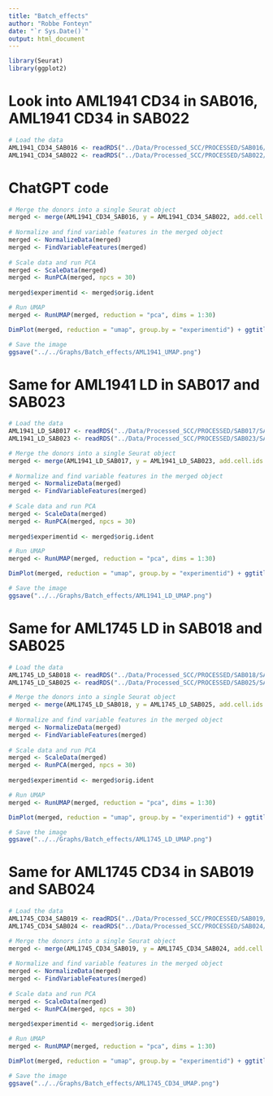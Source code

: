 ```yaml
---
title: "Batch_effects"
author: "Robbe Fonteyn"
date: "`r Sys.Date()`"
output: html_document
---
```


```r
library(Seurat)
library(ggplot2)
```

# Look into AML1941 CD34 in SAB016, AML1941 CD34 in SAB022

```r
# Load the data
AML1941_CD34_SAB016 <- readRDS("../Data/Processed_SCC/PROCESSED/SAB016/SAB016/SAB016_seurat.rds")
AML1941_CD34_SAB022 <- readRDS("../Data/Processed_SCC/PROCESSED/SAB022/SAB022/SAB022_seurat.rds")
```


# ChatGPT code
```r
# Merge the donors into a single Seurat object
merged <- merge(AML1941_CD34_SAB016, y = AML1941_CD34_SAB022, add.cell.ids = c("AML1941_CD34_SAB016", "AML1941_CD34_SAB022"), project = "CITEseq")
 
# Normalize and find variable features in the merged object
merged <- NormalizeData(merged)
merged <- FindVariableFeatures(merged)
 
# Scale data and run PCA
merged <- ScaleData(merged)
merged <- RunPCA(merged, npcs = 30)
 
merged$experimentid <- merged$orig.ident
```

```r
# Run UMAP
merged <- RunUMAP(merged, reduction = "pca", dims = 1:30)
```
```r
DimPlot(merged, reduction = "umap", group.by = "experimentid") + ggtitle("UMAP of AML1941 CD34 in SAB016 and SAB022")

# Save the image
ggsave("../../Graphs/Batch_effects/AML1941_UMAP.png")
```

# Same for  AML1941 LD in SAB017 and SAB023
```r
# Load the data
AML1941_LD_SAB017 <- readRDS("../Data/Processed_SCC/PROCESSED/SAB017/SAB017/SAB017_seurat.rds")
AML1941_LD_SAB023 <- readRDS("../Data/Processed_SCC/PROCESSED/SAB023/SAB023/SAB023_seurat.rds")
```

```r
# Merge the donors into a single Seurat object
merged <- merge(AML1941_LD_SAB017, y = AML1941_LD_SAB023, add.cell.ids = c("AML1941_LD_SAB017", "AML1941_LD_SAB023"), project = "CITEseq")
 
# Normalize and find variable features in the merged object
merged <- NormalizeData(merged)
merged <- FindVariableFeatures(merged)
 
# Scale data and run PCA
merged <- ScaleData(merged)
merged <- RunPCA(merged, npcs = 30)
 
merged$experimentid <- merged$orig.ident

# Run UMAP
merged <- RunUMAP(merged, reduction = "pca", dims = 1:30)
```

```r
DimPlot(merged, reduction = "umap", group.by = "experimentid") + ggtitle("UMAP of AML1941 LD in SAB017 and SAB023")

# Save the image
ggsave("../../Graphs/Batch_effects/AML1941_LD_UMAP.png")
```

# Same for AML1745 LD in SAB018 and SAB025
```r
# Load the data
AML1745_LD_SAB018 <- readRDS("../Data/Processed_SCC/PROCESSED/SAB018/SAB018/SAB018_seurat.rds")
AML1745_LD_SAB025 <- readRDS("../Data/Processed_SCC/PROCESSED/SAB025/SAB025/SAB025_Hashtag15_cluster_ADT_seurat.rds")
```

```r
# Merge the donors into a single Seurat object
merged <- merge(AML1745_LD_SAB018, y = AML1745_LD_SAB025, add.cell.ids = c("AML1745_LD_SAB018", "AML1745_LD_SAB025"), project = "CITEseq")
 
# Normalize and find variable features in the merged object
merged <- NormalizeData(merged)
merged <- FindVariableFeatures(merged)
 
# Scale data and run PCA
merged <- ScaleData(merged)
merged <- RunPCA(merged, npcs = 30)
 
merged$experimentid <- merged$orig.ident

# Run UMAP
merged <- RunUMAP(merged, reduction = "pca", dims = 1:30)
```

```r
DimPlot(merged, reduction = "umap", group.by = "experimentid") + ggtitle("UMAP of AML1745 LD in SAB018 and SAB025")

# Save the image
ggsave("../../Graphs/Batch_effects/AML1745_LD_UMAP.png")
```

# Same for AML1745 CD34 in SAB019 and SAB024
```r
# Load the data
AML1745_CD34_SAB019 <- readRDS("../Data/Processed_SCC/PROCESSED/SAB019/SAB019_reseq/SAB019_reseq_Hashtag3_cluster_ADT_seurat.rds")
AML1745_CD34_SAB024 <- readRDS("../Data/Processed_SCC/PROCESSED/SAB024/SAB024/SAB024_Hashtag15_cluster_ADT_seurat.rds")
```

```r
# Merge the donors into a single Seurat object
merged <- merge(AML1745_CD34_SAB019, y = AML1745_CD34_SAB024, add.cell.ids = c("AML1745_CD34_SAB019", "AML1745_CD34_SAB024"), project = "CITEseq")
 
# Normalize and find variable features in the merged object
merged <- NormalizeData(merged)
merged <- FindVariableFeatures(merged)
 
# Scale data and run PCA
merged <- ScaleData(merged)
merged <- RunPCA(merged, npcs = 30)
 
merged$experimentid <- merged$orig.ident

# Run UMAP
merged <- RunUMAP(merged, reduction = "pca", dims = 1:30)
```

```r
DimPlot(merged, reduction = "umap", group.by = "experimentid") + ggtitle("UMAP of AML1745 CD34 in SAB019 and SAB024")

# Save the image
ggsave("../../Graphs/Batch_effects/AML1745_CD34_UMAP.png")
```










